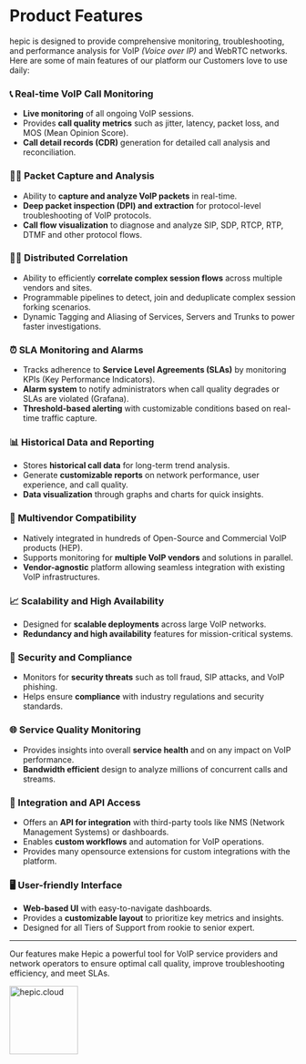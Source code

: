 # Product Features

hepic is designed to provide comprehensive monitoring, troubleshooting, and performance analysis for VoIP _(Voice over IP)_ and WebRTC networks. Here are some of main features of our platform our Customers love to use daily:

### 📞 Real-time VoIP Call Monitoring
- **Live monitoring** of all ongoing VoIP sessions.
- Provides **call quality metrics** such as jitter, latency, packet loss, and MOS (Mean Opinion Score).
- **Call detail records (CDR)** generation for detailed call analysis and reconciliation.

### 🕵️‍♂️ Packet Capture and Analysis
- Ability to **capture and analyze VoIP packets** in real-time.
- **Deep packet inspection (DPI) and extraction** for protocol-level troubleshooting of VoIP protocols.
- **Call flow visualization** to diagnose and analyze SIP, SDP, RTCP, RTP, DTMF and other protocol flows.

### 🕵️‍♂️ Distributed Correlation
- Ability to efficiently **correlate complex session flows** across multiple vendors and sites.
- Programmable pipelines to detect, join and deduplicate complex session forking scenarios.
- Dynamic Tagging and Aliasing of Services, Servers and Trunks to power faster investigations.

### ⏰ SLA Monitoring and Alarms
- Tracks adherence to **Service Level Agreements (SLAs)** by monitoring KPIs (Key Performance Indicators).
- **Alarm system** to notify administrators when call quality degrades or SLAs are violated (Grafana).
- **Threshold-based alerting** with customizable conditions based on real-time traffic capture.

### 📊 Historical Data and Reporting
- Stores **historical call data** for long-term trend analysis.
- Generate **customizable reports** on network performance, user experience, and call quality.
- **Data visualization** through graphs and charts for quick insights.

### 🔄 Multivendor Compatibility
- Natively integrated in hundreds of Open-Source and Commercial VoIP products (HEP).
- Supports monitoring for **multiple VoIP vendors** and solutions in parallel.
- **Vendor-agnostic** platform allowing seamless integration with existing VoIP infrastructures.

### 📈 Scalability and High Availability
- Designed for **scalable deployments** across large VoIP networks.
- **Redundancy and high availability** features for mission-critical systems.

### 🔐 Security and Compliance
- Monitors for **security threats** such as toll fraud, SIP attacks, and VoIP phishing.
- Helps ensure **compliance** with industry regulations and security standards.

### 🌐 Service Quality Monitoring
- Provides insights into overall **service health** and on any impact on VoIP performance.
- **Bandwidth efficient** design to analyze millions of concurrent calls and streams.

### 🔗 Integration and API Access
- Offers an **API for integration** with third-party tools like NMS (Network Management Systems) or dashboards.
- Enables **custom workflows** and automation for VoIP operations.
- Provides many opensource extensions for custom integrations with the platform.

### 🖥️ User-friendly Interface
- **Web-based UI** with easy-to-navigate dashboards.
- Provides a **customizable layout** to prioritize key metrics and insights.
- Designed for all Tiers of Support from rookie to senior expert.

---

Our features make Hepic a powerful tool for VoIP service providers and network operators to ensure optimal call quality, improve troubleshooting efficiency, and meet SLAs.

<img src="/hepic.cloud/hepic_cloud_logo.png" alt="hepic.cloud" width="120" height="120" />

